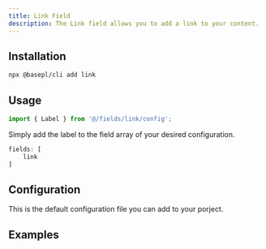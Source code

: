 ```yaml
---
title: Link Field
description: The Link field allows you to add a link to your content.
---
```


## Installation

```bash
npx @basepl/cli add link
```

## Usage

```ts
import { Label } from '@/fields/link/config';
```

Simply add the label to the field array of your desired configuration.

```ts
fields: [
    link
]
```

## Configuration

This is the default configuration file you can add to your porject.

<ConfigPreview name='link' description='Simple but powerful Link.' />

## Examples

<ComponentPreview name='link-default-example' description='most basix implementation'/>
